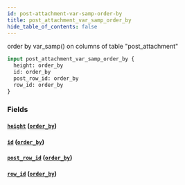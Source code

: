 ```yaml
---
id: post-attachment-var-samp-order-by
title: post_attachment_var_samp_order_by
hide_table_of_contents: false
---
```


order by var_samp() on columns of table "post_attachment"

```graphql
input post_attachment_var_samp_order_by {
  height: order_by
  id: order_by
  post_row_id: order_by
  row_id: order_by
}
```

### Fields

#### [`height`](#) ([`order_by`](../enums/order-by))

#### [`id`](#) ([`order_by`](../enums/order-by))

#### [`post_row_id`](#) ([`order_by`](../enums/order-by))

#### [`row_id`](#) ([`order_by`](../enums/order-by))

